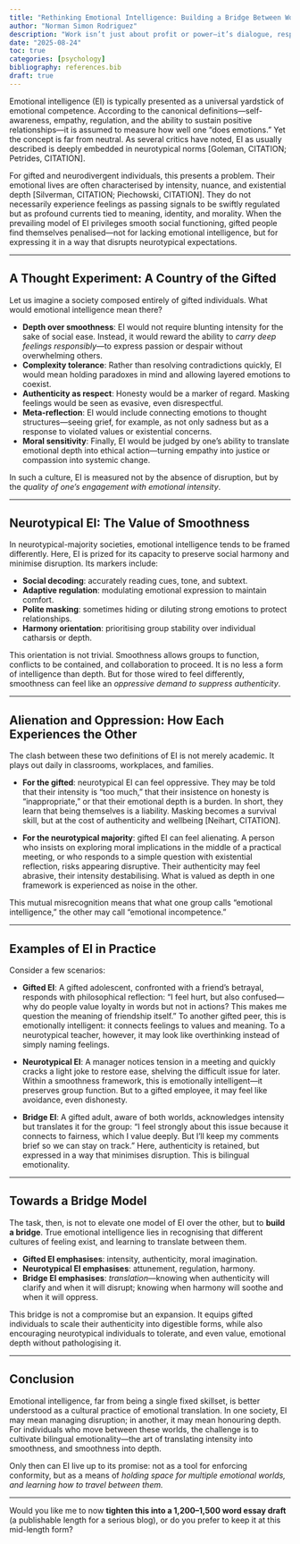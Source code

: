```yaml
---
title: "Rethinking Emotional Intelligence: Building a Bridge Between Worlds"
author: "Norman Simon Rodriguez"
description: "Work isn’t just about profit or power—it’s dialogue, responsibility, and ethics, as Switzerland’s home-based model shows."
date: "2025-08-24"
toc: true
categories: [psychology]
bibliography: references.bib
draft: true
---
```


Emotional intelligence (EI) is typically presented as a universal yardstick of emotional competence. According to the canonical definitions—self-awareness, empathy, regulation, and the ability to sustain positive relationships—it is assumed to measure how well one “does emotions.” Yet the concept is far from neutral. As several critics have noted, EI as usually described is deeply embedded in neurotypical norms \[Goleman, CITATION; Petrides, CITATION].

For gifted and neurodivergent individuals, this presents a problem. Their emotional lives are often characterised by intensity, nuance, and existential depth \[Silverman, CITATION; Piechowski, CITATION]. They do not necessarily experience feelings as passing signals to be swiftly regulated but as profound currents tied to meaning, identity, and morality. When the prevailing model of EI privileges smooth social functioning, gifted people find themselves penalised—not for lacking emotional intelligence, but for expressing it in a way that disrupts neurotypical expectations.

---

## A Thought Experiment: A Country of the Gifted

Let us imagine a society composed entirely of gifted individuals. What would emotional intelligence mean there?

* **Depth over smoothness**: EI would not require blunting intensity for the sake of social ease. Instead, it would reward the ability to *carry deep feelings responsibly*—to express passion or despair without overwhelming others.
* **Complexity tolerance**: Rather than resolving contradictions quickly, EI would mean holding paradoxes in mind and allowing layered emotions to coexist.
* **Authenticity as respect**: Honesty would be a marker of regard. Masking feelings would be seen as evasive, even disrespectful.
* **Meta-reflection**: EI would include connecting emotions to thought structures—seeing grief, for example, as not only sadness but as a response to violated values or existential concerns.
* **Moral sensitivity**: Finally, EI would be judged by one’s ability to translate emotional depth into ethical action—turning empathy into justice or compassion into systemic change.

In such a culture, EI is measured not by the absence of disruption, but by the *quality of one’s engagement with emotional intensity*.

---

## Neurotypical EI: The Value of Smoothness

In neurotypical-majority societies, emotional intelligence tends to be framed differently. Here, EI is prized for its capacity to preserve social harmony and minimise disruption. Its markers include:

* **Social decoding**: accurately reading cues, tone, and subtext.
* **Adaptive regulation**: modulating emotional expression to maintain comfort.
* **Polite masking**: sometimes hiding or diluting strong emotions to protect relationships.
* **Harmony orientation**: prioritising group stability over individual catharsis or depth.

This orientation is not trivial. Smoothness allows groups to function, conflicts to be contained, and collaboration to proceed. It is no less a form of intelligence than depth. But for those wired to feel differently, smoothness can feel like an *oppressive demand to suppress authenticity*.

---

## Alienation and Oppression: How Each Experiences the Other

The clash between these two definitions of EI is not merely academic. It plays out daily in classrooms, workplaces, and families.

* **For the gifted**: neurotypical EI can feel oppressive. They may be told that their intensity is “too much,” that their insistence on honesty is “inappropriate,” or that their emotional depth is a burden. In short, they learn that being themselves is a liability. Masking becomes a survival skill, but at the cost of authenticity and wellbeing \[Neihart, CITATION].

* **For the neurotypical majority**: gifted EI can feel alienating. A person who insists on exploring moral implications in the middle of a practical meeting, or who responds to a simple question with existential reflection, risks appearing disruptive. Their authenticity may feel abrasive, their intensity destabilising. What is valued as depth in one framework is experienced as noise in the other.

This mutual misrecognition means that what one group calls “emotional intelligence,” the other may call “emotional incompetence.”

---

## Examples of EI in Practice

Consider a few scenarios:

* **Gifted EI**: A gifted adolescent, confronted with a friend’s betrayal, responds with philosophical reflection: “I feel hurt, but also confused—why do people value loyalty in words but not in actions? This makes me question the meaning of friendship itself.” To another gifted peer, this is emotionally intelligent: it connects feelings to values and meaning. To a neurotypical teacher, however, it may look like overthinking instead of simply naming feelings.

* **Neurotypical EI**: A manager notices tension in a meeting and quickly cracks a light joke to restore ease, shelving the difficult issue for later. Within a smoothness framework, this is emotionally intelligent—it preserves group function. But to a gifted employee, it may feel like avoidance, even dishonesty.

* **Bridge EI**: A gifted adult, aware of both worlds, acknowledges intensity but translates it for the group: “I feel strongly about this issue because it connects to fairness, which I value deeply. But I’ll keep my comments brief so we can stay on track.” Here, authenticity is retained, but expressed in a way that minimises disruption. This is bilingual emotionality.

---

## Towards a Bridge Model

The task, then, is not to elevate one model of EI over the other, but to **build a bridge**. True emotional intelligence lies in recognising that different cultures of feeling exist, and learning to translate between them.

* **Gifted EI emphasises**: intensity, authenticity, moral imagination.
* **Neurotypical EI emphasises**: attunement, regulation, harmony.
* **Bridge EI emphasises**: *translation*—knowing when authenticity will clarify and when it will disrupt; knowing when harmony will soothe and when it will oppress.

This bridge is not a compromise but an expansion. It equips gifted individuals to scale their authenticity into digestible forms, while also encouraging neurotypical individuals to tolerate, and even value, emotional depth without pathologising it.

---

## Conclusion

Emotional intelligence, far from being a single fixed skillset, is better understood as a cultural practice of emotional translation. In one society, EI may mean managing disruption; in another, it may mean honouring depth. For individuals who move between these worlds, the challenge is to cultivate bilingual emotionality—the art of translating intensity into smoothness, and smoothness into depth.

Only then can EI live up to its promise: not as a tool for enforcing conformity, but as a means of *holding space for multiple emotional worlds, and learning how to travel between them.*

---

Would you like me to now **tighten this into a 1,200–1,500 word essay draft** (a publishable length for a serious blog), or do you prefer to keep it at this mid-length form?
